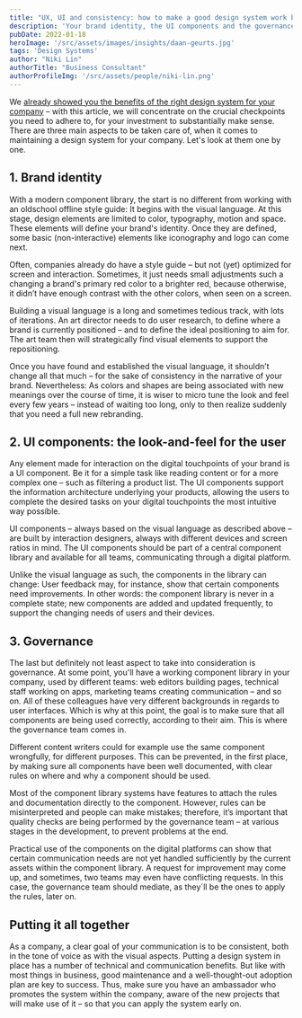 ```yaml
---
title: "UX, UI and consistency: how to make a good design system work better"
description: 'Your brand identity, the UI components and the governance need special attention within your design system. We tell you why – and how to work it out.'
pubDate: 2022-01-18
heroImage: '/src/assets/images/insights/daan-geurts.jpg'
tags: 'Design Systems'
author: "Niki Lin"
authorTitle: "Business Consultant"
authorProfileImg: '/src/assets/people/niki-lin.png'
---
```


<LayoutSection backgroundColor="dark">
    <p>
	    We <a href="../ui-and-ux-achieving-consistency-across-digital-touchpoints/" target="_blank">already showed you the benefits of the right design system for your company</a> – with this article, we will concentrate on the crucial checkpoints you need to adhere to, for your investment to substantially make sense. There are three main aspects to be taken care of, when it comes to maintaining a design system for your company. Let's look at them one by one.
	</p>
</LayoutSection>

<LayoutSection>
    <h2>
        1. Brand identity
    </h2>
    <p>
        With a modern component library, the start is no different from working with an oldschool offline style guide: It begins with the visual language. At this stage, design elements are limited to color, typography, motion and space. These elements will define your brand's identity. Once they are defined, some basic (non-interactive) elements like iconography and logo can come next.
    </p>
    <p>
        Often, companies already do have a style guide – but not (yet) optimized for screen and interaction. Sometimes, it just needs small adjustments such a changing a brand's primary red color to a brighter red, because otherwise, it didn’t have enough contrast with the other colors, when seen on a screen.
    </p>
    <p>
        Building a visual language is a long and sometimes tedious track, with lots of iterations. An art director needs to do user research, to define where a brand is currently positioned – and to define the ideal positioning to aim for. The art team then will strategically find visual elements to support the repositioning.
    </p>
    <p>
        Once you have found and established the visual language, it shouldn’t change all that much – for the sake of consistency in the narrative of your brand. Nevertheless: As colors and shapes are being associated with new meanings over the course of time, it is wiser to micro tune the look and feel every few years – instead of waiting too long, only to then realize suddenly that you need a full new rebranding.
    </p>
    <h2>
        2. UI components: the look-and-feel for the user
    </h2>
    <p>
        Any element made for interaction on the digital touchpoints of your brand is a UI component. Be it for a simple task like reading content or for a more complex one – such as filtering a product list. The UI components support the information architecture underlying your products, allowing the users to complete the desired tasks on your digital touchpoints the most intuitive way possible.
    </p>
    <p>
        UI components – always based on the visual language as described above – are built by interaction designers, always with different devices and screen ratios in mind. The UI components should be part of a central component library and available for all teams, communicating through a digital platform.
    </p>
    <p>
        Unlike the visual language as such, the components in the library can change: User feedback may, for instance, show that certain components need improvements. In other words: the component library is never in a complete state; new components are added and updated frequently, to support the changing needs of users and their devices.
    </p>
    <h2>
        3. Governance
    </h2>
    <p>
        The last but definitely not least aspect to take into consideration is governance. At some point, you'll have a working component library in your company, used by different teams: web editors building pages, technical staff working on apps, marketing teams creating communication – and so on. All of these colleagues have very different backgrounds in regards to user interfaces. Which is why at this point, the goal is to make sure that all components are being used correctly, according to their aim. This is where the governance team comes in.
    </p>
    <p>
        Different content writers could for example use the same component wrongfully, for different purposes. This can be prevented, in the first place, by making sure all components have been well documented, with clear rules on where and why a component should be used.
    </p>
    <p>
        Most of the component library systems have features to attach the rules and documentation directly to the component. However, rules can be misinterpreted and people can make mistakes; therefore, it’s important that quality checks are being performed by the governance team – at various stages in the development, to prevent problems at the end.
    </p>
    <p>
        Practical use of the components on the digital platforms can show that certain communication needs are not yet handled sufficiently by the current assets within the component library. A request for improvement may come up, and sometimes, two teams may even have conflicting requests. In this case, the governance team should mediate, as they´ll be the ones to apply the rules, later on.
    </p>
    <h2>
        Putting it all together
    </h2>
    <p>
        As a company, a clear goal of your communication is to be consistent, both in the tone of voice as with the visual aspects. Putting a design system in place has a number of technical and communication benefits. But like with most things in business, good maintenance and a well-thought-out adoption plan are key to success. Thus, make sure you have an ambassador who promotes the system within the company, aware of the new projects that will make use of it – so that you can apply the system early on.
    </p>
</LayoutSection>
